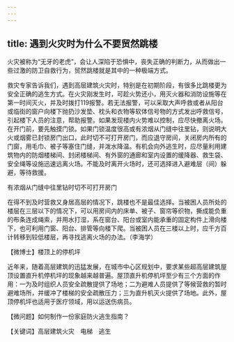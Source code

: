 ```yaml
---
---
---
```

title: 遇到火灾时为什么不要贸然跳楼
---






火灾被称为“无牙的老虎”，会让人深陷于恐惧中，丧失正确的判断力，从而做出一些过激的防卫自救行为，贸然跳楼就是其中的一种极端方式。

救灾专家告诉我们，遇到高层建筑火灾时，特别是在初期阶段，有很多比跳楼更为安全正确的逃生方式。在火灾刚发生时，可趁火势还小，用灭火器和消防设施等在第一时间灭火，并及时拨打119报警。若无法报警，可以采取大声呼救或者从阳台或临街的窗户向楼下抛扔沙发垫、枕头和衣物等软体信号物的方式发出呼救信号，引起楼下人员的注意，帮助报警。如果发现楼内火势难以控制，应尽快撤离火场。在开门前，要先触摸门锁。如果门锁温度很高或有浓烟从门缝中往里钻，则说明大火或烟雾已封锁房门出口，此时切不可打开房门，而应退守房间，关闭房内所有的门窗，用毛巾、被子等塞住门缝，并泼水降温。有机会向外逃生时，应尽量利用建筑物内的防烟楼梯间、封闭楼梯间、有外窗的通廊和室内设置的缓降器、救生袋、安全绳等设施迅速远离火场。不能及时离开火场时，还可选择进入避难层（间）躲避，等待救援。

有浓烟从门缝中往里钻时切不可打开房门



在得不到及时营救又身居高层的情况下，跳楼也不是最佳选择。当被困人员所处的楼层在三层以下的情况下，可以用房间内的床单、被子、窗帘等织物，撕成能负重的布条连成绳索，并用水打湿，系在窗台、阳台或室内能承重的固定构件上滑向楼下，也可利用门窗、阳台、排管等向楼下爬。当被困人员在三楼以上时，应千方百计转移到较低楼层，再寻找逃离火场的办法。（李海学）





【微博士】楼顶上的停机坪



近年来，随着高层建筑的迅猛发展，在城市中心区规划中，要求某些超高层建筑屋顶设置直升机停机坪的现象越来越普遍。屋顶直升机停机坪至少有三个方面的作用：一为及时组织人员安全疏散提供了场地；二为避难人员提供了等候营救的暂时避难场所，并缓冲了楼梯的安全疏散压力；三为直升机灭火提供了场地。此外，屋顶停机坪也适用于医疗领域，用以运送伤病员。

【微问题】如何制作一份家庭防火逃生指南？

【关键词】高层建筑火灾　电梯　逃生